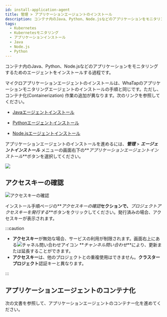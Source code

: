 ```yaml
---
id: install-application-agent
title: 管理 > アプリケーションエージェントのインストール
description: コンテナ内のJava、Python、Node.jsなどのアプリケーションをモニタリングするためのエージェントをインストールする過程です。
tags:
  - Kubernetes
  - Kubernetesモニタリング
  - アプリケーションインストール
  - Java
  - Node.js
  - Python
---
```



コンテナ内のJava、Python、Node.jsなどのアプリケーションをモニタリングするためのエージェントをインストールする過程です。

マイクロアプリケーションエージェントのインストールは、WhaTapのアプリケーションモニタリングエージェントのインストールの手順と同じです。ただし、コンテナ化(Containerization) 作業の追加が異なります。次のリンクを参照してください。

-   [Javaエージェントインストール](https://docs.whatap.io/java/install-agent)

-   [Pythonエージェントインストール](https://docs.whatap.io/python/install-agent)

-   [Node.jsエージェントインストール](https://docs.whatap.io/nodejs/install-agent)

アプリケーションエージェントのインストールを進めるには、**_管理_** > **_エージェントインストール_** メニューの画面右下の**_アプリケーションエージェントインストール_**ボタンを選択してください。

![](/img/k8s-agent2application.png)

## アクセスキーの確認

![アクセスキーの確認](/img/k8s-application-accesskey.png)

インストール手順ページの**_アクセスキーの確認_**セクションで、**_プロジェクトアクセスキーを発行する_**ボタンをクリックしてください。発行済みの場合、アクセスキーが表示されます。

:::caution

-   **アクセスキー**が無効な場合、サービスの利用が制限されます。画面右上にある![チャネル問い合わせアイコン](/img/ico-help.svg) **_チャンネル問い合わせ_**により、更新または延長することができます。
-   **アクセスキー**は、他のプロジェクトとの重複使用はできません。**クラスタープロジェクト**認証キーと異なります。

:::

## アプリケーションエージェントのコンテナ化

次の文書を参照して、アプリケーションエージェントのコンテナー化を進めてください。


<DocCardList/>
